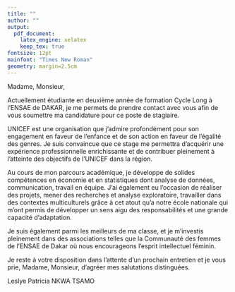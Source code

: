 ---
title: ""
author: ""
output: 
  pdf_document:
    latex_engine: xelatex
    keep_tex: true
fontsize: 12pt
mainfont: "Times New Roman"
geometry: margin=2.5cm
---

\noindent
\begin{minipage}[t]{0.45\textwidth}
Leslye Patricia NKWA TSAMO\\
DAKAR – HLM Cité Douane\\
+221 778856566\\
leslyenkwa@gmail.com
\end{minipage}
\hfill
\begin{minipage}[t]{0.5\textwidth}
\raggedleft
\textbf{Fait à Dakar, le 06 Janvier 2025}

\vspace{1cm}

\textbf{UNICEF, Sénégal} \\
\textbf{A l’attention du bureau de l’UNICEF à Dakar}
\end{minipage}

\vspace{1cm}

\textbf{OBJET : CANDIDATURE POUR LE POSTE DE STAGIAIRE / ALTERNANT AU SEIN DE L’EQUIPE  
REGIONALE DE GENRE POUR SOUTENIR ET CONTRIBUER AU PROGRAMME D’EGALITE DES  
SEXES DE L’UNICEF EN AFRIQUE DE L’OUEST ET DU CENTRE.}

\vspace{0.5cm}

Madame, Monsieur,

\vspace{0.3cm}

Actuellement étudiante en deuxième année de formation Cycle Long à l’ENSAE de DAKAR, je me permets de prendre contact avec vous afin de vous soumettre ma candidature pour ce poste de stagiaire.

\vspace{0.3cm}

UNICEF est une organisation que j’admire profondément pour son engagement en faveur de l’enfance et de son action en faveur de l’égalité des genres. Je suis convaincue que ce stage me permettra d’acquérir une expérience professionnelle enrichissante et de contribuer pleinement à l’atteinte des objectifs de l’UNICEF dans la région.

\vspace{0.3cm}

Au cours de mon parcours académique, je développe de solides compétences en économie et en statistiques dont analyse de données, communication, travail en équipe. J’ai également eu l’occasion de réaliser des projets, mener des recherches et analyse exploratoire, travailler dans des contextes multiculturels grâce à cet atout qu’a notre école nationale qui m’ont permis de développer un sens aigu des responsabilités et une grande capacité d’adaptation.

Je suis également parmi les meilleurs de ma classe, et je m’investis pleinement dans des associations telles que la Communauté des femmes de l’ENSAE de Dakar où nous encourageons l’esprit intellectuel féminin.

\vspace{0.3cm}

Je reste à votre disposition dans l’attente d’un prochain entretien et je vous prie, Madame, Monsieur, d’agréer mes salutations distinguées.

\vspace{1cm}

Leslye Patricia NKWA TSAMO
